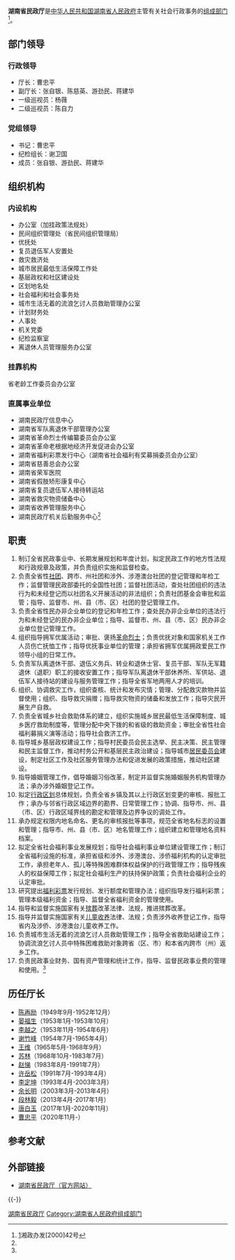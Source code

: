 {{Infobox PRCG
|机构名称=湖南省民政厅
|标志1=Red star.svg
|标志1说明=[[s:国务院关于国家行政机关和企业事业单位社会团体印章管理的规定|1999年规定]]：[[印章|印章]][[直径|直径]]4.2厘米，中央刊[[五角星|五角星]]，由[[湖南省人民政府|湖南省人民政府]]制发。
|职位1=[[厅长|厅长]]
|人员1=[[曹忠平|曹忠平]]
|职位2=[[副厅长|副厅长]]
|人员2=张自银{{wrap}}陈慈英{{wrap}}游劲民{{wrap}}蒋建华
|人数2=4
|业务上级机构=[[中华人民共和国民政部|中华人民共和国民政部]]
|组织上级机构=[[湖南省人民政府|湖南省人民政府]]
|机构类型=[[湖南省人民政府组成部门|湖南省人民政府组成部门]]
|行政级别=正地厅级
|地址1=[[湖南省|湖南省]][[长沙市|长沙市]]东风路276号
|网站=湖南省民政厅
|网址=http://mzt.hunan.gov.cn/
}}

'''湖南省民政厅'''是[[中华人民共和国|中华人民共和国]][[湖南省人民政府|湖南省人民政府]]主管有关社会行政事务的[[湖南省人民政府组成部门|组成部门]]<ref name="#1">[http://law.lawtime.cn/d442404447498.html/pos=0]{{Dead link|date=2018年6月 |bot=InternetArchiveBot |fix-attempted=no }}湘政办发[2000]42号</ref>。

==部门领导==
===行政领导===
*厅长：曹忠平 
*副厅长：张自银、陈慈英、游劲民、蒋建华
*一级巡视员：杨薇
*二级巡视员：陈自力

===党组领导===
*书记：曹忠平 
*纪检组长：谢卫国
*成员：张自银、游劲民、蒋建华

==组织机构==
===内设机构===
*办公室（加挂政策法规处）
*民间组织管理处（省民间组织管理局）
*优抚处
*复员退伍军人安置处
*救灾救济处
*城市居民最低生活保障工作处
*基层政权和社区建设处
*区划地名处
*社会福利和社会事务处
*城市生活无着的流浪乞讨人员救助管理办公室
*计划财务处
*人事处
*机关党委
*纪检监察室
*离退休人员管理服务办公室
===挂靠机构===
省老龄工作委员会办公室
===直属事业单位===
*湖南民政厅信息中心
*湖南省军队离退休干部管理办公室
*湖南省革命烈士传编纂委员会办公室
*湖南省革命老根据地经济开发促进会办公室
*湖南省福利彩票发行中心（湖南省社会福利有奖募捐委员会办公室）
*湖南省慈善总会办公室
*湖南省荣军医院
*湖南省假肢矫形康复中心
*湖南省复员退伍军人接待转运站
*湖南省救灾物资储备中心
*湖南省收养管理服务中心
*湖南民政厅机关后勤服务中心<ref name="#1"/>

==职责==
#制订全省民政事业中、长期发展规划和年度计划，拟定民政工作的地方性法规和行政规章及政策，并负责组织实施和监督检查。
#负责全省性[[社团|社团]]、跨市、州社团和涉外、涉港澳台社团的登记管理和年检工作；监督管理民政部委托的全国性社团；监督社团活动，查处社团组织的违法行为和未经登记而以社团名义开展活动的非法组织；负责社团基金会审批和监管；指导、监督市、州、县（市、区）社团的登记管理工作。
#负责全省性民办非企业单位的登记和年检工作；查处民办非企业单位的违法行为和未经登记的民办非企业单位；指导、监督市、州、县（市、区）民办非企业单位登记管理工作。 
#组织指导拥军优属活动；审批、褒扬[[革命烈士|革命烈士]]；负责优抚对象和国家机关工作人员伤亡抚恤工作；指导优抚事业单位的管理；承担省拥军优属拥政爱民工作领导小组的日常工作。
#负责军队离退休干部、退伍义务兵、转业和退休士官、复员干部、军队无军籍退休（退职）职工的接收安置工作；指导军队离退休干部休养所、军供站、退伍军人接待站的建设与服务管理工作；指导全省军地两用人才的培训。
#组织、协调救灾工作，组织查核、统计和发布灾情；管理、分配救灾款物并监督使用；组织、指导救灾捐赠；指导救灾物资的储备和发放工作；指导灾民开展生产自救。 
#负责全省城乡社会救助体系的建立，组织实施城乡居民最低生活保障制度、城乡医疗救助制度等，管理分配中央下拨的和省级的救助资金；审批全省性社会福利募捐义演等活动；指导社会救济工作。
#指导城乡基层政权建设工作；指导村民委员会民主选举、民主决策、民主管理和民主监督工作，推动村务公开和基层民主政治建设；指导城市[[居民委员会|居民委员会]]建设，制定社区工作及社区服务管理办法和促进发展的政策措施，推动社区建设。
#指导婚姻管理工作，倡导婚姻习俗改革，制定并监督实施婚姻服务机构管理办法；承办涉外婚姻登记工作。
#拟定[[行政区划|行政区划]]总体规划，负责全省乡镇及其以上行政区划变更的审核、报批工作；承办与邻省行政区域边界的勘界、日常管理工作；协调、指导市、州、县（市、区）行政区域界线的勘定和管理及边界争议的调处工作。 
#承办规定权限内地名命名、更名的审核报批等事项，规范全省地名标志的设置和管理；指导市、州、县（市、区）地名管理工作；组织建立和管理地名资料档案。
#拟定全省社会福利事业发展规划；指导社会福利事业单位建设管理工作；制订全省福利设施的标准，承担省级和涉外、涉港澳台、涉侨福利机构的认定审批工作，承担老年人、孤儿等特殊困难群体权益保护的行政管理工作；指导残疾人的权益保障工作；拟定社会福利生产的扶持保护政策；负责社会福利企业的认定审批。 
#研究提出[[福利彩票|福利彩票]]发行规划、发行额度和管理办法；组织指导发行福利彩票；管理本级福利资金；指导、监督全省福利资金的管理使用。
#指导和监督实施国家有关[[殡葬|殡葬]]改革法律、法规，推进殡葬改革。
#指导并监督实施国家有关[[儿童收养|儿童收养]]法律、法规；负责涉外收养登记工作，指导省内及涉侨、涉港澳台儿童收养工作。
#负责城市生活无着的流浪乞讨人员救助管理工作；指导全省救助站建设工作；协调流浪乞讨人员中特殊困难救助对象跨省（区、市）和本省内跨市（州）返乡工作。 
#负责民政事业财务、国有资产管理和统计工作，指导、监督民政事业费的管理和使用。<ref name="#1"/>

==历任厅长==
*[[陈再励|陈再励]]（1949年9月-1952年12月）
*[[晏福生|晏福生]]（1953年1月-1953年10月）
*[[李越之|李越之]]（1953年11月-1954年6月）
*[[谢竹峰|谢竹峰]]（1954年7月-1965年4月）
*[[王维|王维]]（1965年5月-1968年9月）
*[[苏林|苏林]]（1968年10月-1983年7月）
*[[赵悌|赵悌]]（1983年8月-1991年7月）
*[[许岳松|许岳松]]（1991年7月-1993年4月）
*[[李定坤|李定坤]]（1993年4月-2003年3月）
*[[余长明|余长明]]（2003年3月-2013年4月）
*[[段林毅|段林毅]]（2013年4月-2017年1月）
*[[唐白玉|唐白玉]]（2017年1月-2020年11月）
*[[曹忠平|曹忠平]]（2020年11月-）

==参考文献==
{{Reflist}}

==外部链接==
*[http://mzt.hunan.gov.cn/ 湖南省民政厅（官方网站）] {{Wayback|url=http://mzt.hunan.gov.cn/ |date=20210406040652 }}

{{-}}
{{湖南省人民政府}}

[[Category:湖南省民政厅|]]
[[Category:湖南省人民政府组成部门|Category:湖南省人民政府组成部门]]